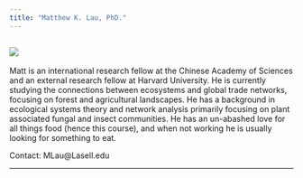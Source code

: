 ```yaml
---
title: "Matthew K. Lau, PhD."
---
```


![](img/gastronaut.png)
-------------------------------------------------------------------------------

Matt is an international research fellow at the Chinese Academy of
Sciences and an external research fellow at Harvard University. He is
currently studying the connections between ecosystems and global trade
networks, focusing on forest and agricultural landscapes. He has a
background in ecological systems theory and network analysis primarily
focusing on plant associated fungal and insect communities. He has an
un-abashed love for all things food (hence this course), and when not
working he is usually looking for something to eat.

Contact: MLau@Lasell.edu

-------------------------------------------------------------------------------

